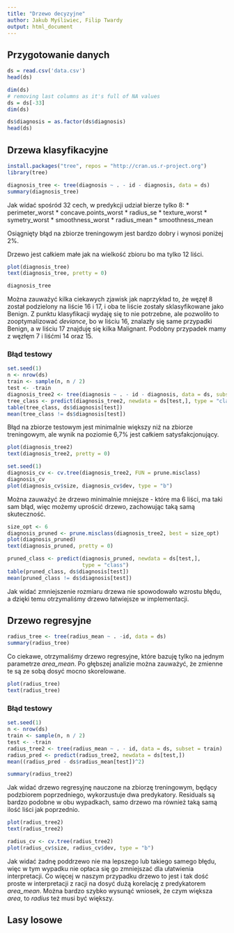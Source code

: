 ```yaml
---
title: "Drzewo decyzyjne"
author: Jakub Myśliwiec, Filip Twardy
output: html_document
---
```


## Przygotowanie danych

```r
ds = read.csv('data.csv')
head(ds)
```
```r
dim(ds)
# removing last columns as it's full of NA values
ds = ds[-33]
dim(ds)
```
```r
ds$diagnosis = as.factor(ds$diagnosis)
head(ds)
```

## Drzewa klasyfikacyjne

```r
install.packages("tree", repos = "http://cran.us.r-project.org")
library(tree)
```


```r
diagnosis_tree <- tree(diagnosis ~ . - id - diagnosis, data = ds)
summary(diagnosis_tree)
```
Jak widać spośród 32 cech, w predykcji udział bierze tylko 8:
* perimeter_worst
* concave.points_worst
* radius_se
* texture_worst
* symetry_worst
* smoothness_worst
* radius_mean
* smoothness_mean

Osiągnięty błąd na zbiorze treningowym jest bardzo dobry i wynosi poniżej 2%.

Drzewo jest całkiem małe jak na wielkość zbioru bo ma tylko 12 liści.

```r
plot(diagnosis_tree)
text(diagnosis_tree, pretty = 0)
```
```r
diagnosis_tree
```

Można zauważyć kilka ciekawych zjawisk jak naprzykład to, że węzęł 8 został podzielony na liście 16 i 17, i oba te liście zostały sklasyfikowane jako Benign. Z punktu klasyfikacji wydaję się to nie potrzebne, ale pozwoliło to zooptymalizować *deviance*, bo w liściu 16, znalazły się same przypadki Benign, a w liściu 17 znajduję się kilka Malignant. Podobny przypadek mamy z węzłęm 7 i liśćmi 14 oraz 15.

### Błąd testowy

```r
set.seed(1)
n <- nrow(ds)
train <- sample(n, n / 2)
test <- -train
diagnosis_tree2 <- tree(diagnosis ~ . - id - diagnosis, data = ds, subset = train)
tree_class <- predict(diagnosis_tree2, newdata = ds[test,], type = "class")
table(tree_class, ds$diagnosis[test])
mean(tree_class != ds$diagnosis[test])
```

Błąd na zbiorze testowym jest minimalnie większy niż na zbiorze treningowym, ale wynik na poziomie 6,7% jest całkiem satysfakcjonujący.

```r
plot(diagnosis_tree2)
text(diagnosis_tree2, pretty = 0)
```
```r
set.seed(1)
diagnosis_cv <- cv.tree(diagnosis_tree2, FUN = prune.misclass)
diagnosis_cv
plot(diagnosis_cv$size, diagnosis_cv$dev, type = "b")
```
Można zauważyć że drzewo minimalnie mniejsze - które ma 6 liści, ma taki sam błąd, więc możemy uprościć drzewo, zachowując taką samą skuteczność.

```r
size_opt <- 6
diagnosis_pruned <- prune.misclass(diagnosis_tree2, best = size_opt)
plot(diagnosis_pruned)
text(diagnosis_pruned, pretty = 0)
```
```r
pruned_class <- predict(diagnosis_pruned, newdata = ds[test,], 
                        type = "class")
table(pruned_class, ds$diagnosis[test])
mean(pruned_class != ds$diagnosis[test])
```


Jak widać zmniejszenie rozmiaru drzewa nie spowodowało wzrostu błędu, a dzięki temu otrzymaliśmy drzewo łatwiejsze w implementacji.

## Drzewo regresyjne

```r
radius_tree <- tree(radius_mean ~ . -id, data = ds)
summary(radius_tree)
```

Co ciekawe, otrzymaliśmy drzewo regresyjne, które bazuję tylko na jednym parametrze *area_mean*. Po głębszej analizie można zauważyć, że zmienne te są ze sobą dosyć mocno skorelowane.

```r
plot(radius_tree)
text(radius_tree)
```

### Błąd testowy

```r
set.seed(1)
n <- nrow(ds)
train <- sample(n, n / 2)
test <- -train
radius_tree2 <- tree(radius_mean ~ . - id, data = ds, subset = train)
radius_pred <- predict(radius_tree2, newdata = ds[test,])
mean((radius_pred - ds$radius_mean[test])^2)
```
```r
summary(radius_tree2)
```

Jak widać drzewo regresyjnę nauczone na zbiorzę treningowym, będący podzbiorem poprzedniego, wykorzustuje dwa predykatory. Residuals są bardzo podobne w obu wypadkach, samo drzewo ma również taką samą ilość liści jak poprzednio.

```r
plot(radius_tree2)
text(radius_tree2)
```

```r
radius_cv <- cv.tree(radius_tree2)
plot(radius_cv$size, radius_cv$dev, type = "b")
```
Jak widać żadnę poddrzewo nie ma lepszego lub takiego samego błędu, więc w tym wypadku nie opłaca się go zmniejszać dla ułatwienia interpretacji. Co więcej w naszym przypadku drzewo to jest i tak dość proste w interpretacji z racji na dosyć dużą korelację z predykatorem *area_mean*. Można bardzo szybko wysunąć wniosek, że czym większa *area*, to *radius* też musi być większy.


## Lasy losowe
